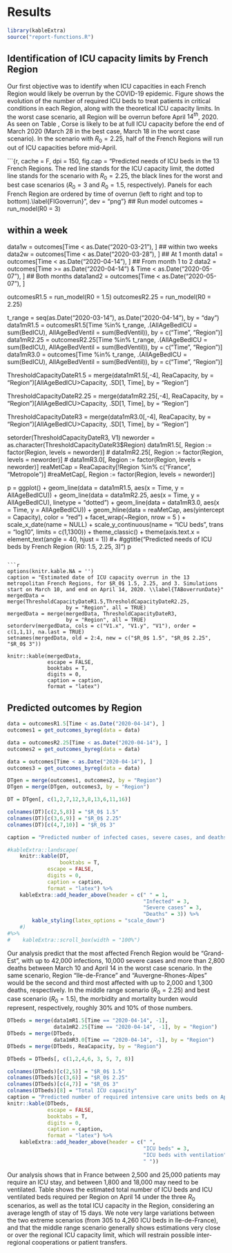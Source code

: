
# Results

```r
library(kableExtra)
source("report-functions.R")
```

## Identification of ICU capacity limits by French Region

Our first objective was to identify when ICU capacities in each French Region would likely be overrun by the COVID-19 epidemic. Figure \ref{FIGoverrun} shows the evolution of the number of required ICU beds to treat patients in critical conditions in each Region, along with the theoretical ICU capacity limits. In the worst case scenario, all Region will be overrun before April $14^{th}$, 2020. As seen on Table \ref{TABoverrunDate}, Corse is likely to be at full ICU capacity before the end of March 2020 (March 28 in the best case, March 18 in the worst case scenario). In the scenario with $R_0 = 2.25$, half of the French Regions will run out of ICU capacities before mid-April. 


```{r, cache = F, dpi = 150, fig.cap = "Predicted needs of ICU beds in the 13 French Regions. The red line stands for the ICU capacity limit, the dotted line stands for the scenario with $R_0 = 2.25$, the black lines for the worst and best case scenarios ($R_0 = 3$ and $R_0 = 1.5$, respectively). Panels for each French Region are ordered by time of overrun (left to right and top to bottom).\\label{FIGoverrun}", dev = "png"}
## Run model
outcomes = run_model(R0 = 3)

## within a week
data1w = outcomes[Time < as.Date("2020-03-21"), ]
## within two weeks
data2w = outcomes[Time < as.Date("2020-03-28"), ]
## At 1 month
data1 = outcomes[Time < as.Date("2020-04-14"), ]
## From month 1 to 2
data2 = outcomes[Time >= as.Date("2020-04-14") & Time < as.Date("2020-05-07"), ]
## Both months
data1and2 = outcomes[Time < as.Date("2020-05-07"), ]

outcomesR1.5 = run_model(R0 = 1.5)
outcomesR2.25 = run_model(R0 = 2.25)

t_range = seq(as.Date("2020-03-14"), as.Date("2020-04-14"), by = "day")
data1mR1.5 = outcomesR1.5[Time %in% t_range, 
                          .(AllAgeBedICU = sum(BedICU), AllAgeBedVentil = sum(BedVentil)), by = c("Time", "Region")]
data1mR2.25 = outcomesR2.25[Time %in% t_range,
                            .(AllAgeBedICU = sum(BedICU), AllAgeBedVentil = sum(BedVentil)), by = c("Time", "Region")]
data1mR3.0 = outcomes[Time %in% t_range, 
                      .(AllAgeBedICU = sum(BedICU), AllAgeBedVentil = sum(BedVentil)), by = c("Time", "Region")]

ThresholdCapacityDateR1.5 = merge(data1mR1.5[,-4], ReaCapacity, by = "Region")[AllAgeBedICU>Capacity, .SD[1, Time], by = "Region"]

ThresholdCapacityDateR2.25 = merge(data1mR2.25[,-4], ReaCapacity, by = "Region")[AllAgeBedICU>Capacity, .SD[1, Time], by = "Region"]

ThresholdCapacityDateR3 = merge(data1mR3.0[,-4], ReaCapacity, by = "Region")[AllAgeBedICU>Capacity, .SD[1, Time], by = "Region"]

setorder(ThresholdCapacityDateR3, V1)
neworder = as.character(ThresholdCapacityDateR3$Region)
data1mR1.5[, Region := factor(Region, levels = neworder)]
# data1mR2.25[, Region := factor(Region, levels = neworder)]
# data1mR3.0[, Region := factor(Region, levels = neworder)]
reaMetCap = ReaCapacity[!Region %in% c("France", "Metropole")]
#reaMetCap[, Region := factor(Region, levels = neworder)]

p = ggplot() +
    geom_line(data = data1mR1.5, aes(x = Time, y = AllAgeBedICU)) +
    geom_line(data = data1mR2.25, aes(x = Time, y = AllAgeBedICU), linetype = "dotted") +
    geom_line(data = data1mR3.0, aes(x = Time, y = AllAgeBedICU)) +
    geom_hline(data = reaMetCap, aes(yintercept = Capacity), color = "red") +
    facet_wrap(~Region, nrow = 5 ) + 
    scale_x_date(name = NULL) +
    scale_y_continuous(name = "ICU beds", trans = "log10", limits = c(1,1300)) +
    theme_classic() + 
    theme(axis.text.x = element_text(angle = 40, hjust = 1)) #+
    #ggtitle("Predicted needs of ICU beds by French Region (R0: 1.5, 2.25, 3)")
p

```

```r
options(knitr.kable.NA = '')
caption = "Estimated date of ICU capacity overrun in the 13 metropolitan French Regions, for $R_0$ 1.5, 2.25, and 3. Simulations start on March 10, and end on April 14, 2020. \\label{TABoverrunDate}"
mergedData = merge(ThresholdCapacityDateR1.5,ThresholdCapacityDateR2.25, 
                   by = "Region", all = TRUE)
mergedData = merge(mergedData, ThresholdCapacityDateR3,
                   by = "Region", all = TRUE)
setorderv(mergedData, cols = c("V1.x", "V1.y", "V1"), order = c(1,1,1), na.last = TRUE)
setnames(mergedData, old = 2:4, new = c("$R_0$ 1.5", "$R_0$ 2.25", "$R_0$ 3"))

knitr::kable(mergedData,
             escape = FALSE,
             booktabs = T,
             digits = 0,
             caption = caption,
             format = "latex")

```




## Predicted outcomes by Region

```r
data = outcomesR1.5[Time < as.Date("2020-04-14"), ]
outcomes1 = get_outcomes_byreg(data = data)

data = outcomesR2.25[Time < as.Date("2020-04-14"), ]
outcomes2 = get_outcomes_byreg(data = data)

data = outcomes[Time < as.Date("2020-04-14"), ]
outcomes3 = get_outcomes_byreg(data = data)

```

```r
DTgen = merge(outcomes1, outcomes2, by = "Region")
DTgen = merge(DTgen, outcomes3, by = "Region")

DT = DTgen[, c(1,2,7,12,3,8,13,6,11,16)]

colnames(DT)[c(2,5,8)] = "$R_0$ 1.5"
colnames(DT)[c(3,6,9)] = "$R_0$ 2.25"
colnames(DT)[c(4,7,10)] = "$R_0$ 3"

caption = "Predicted number of infected cases, severe cases, and deaths, from March 10 to April 14, 2020, by Region, for $R_0$ values of 1.5, 2.25, and 3.\\label{TABcases}"

#kableExtra::landscape(
    knitr::kable(DT,
                 booktabs = T,
             escape = FALSE,
             digits = 0,
             caption = caption,
             format = "latex") %>%
    kableExtra::add_header_above(header = c(" " = 1,
                                            "Infected" = 3,
                                            "Severe cases" = 3,
                                            "Deaths" = 3)) %>%
        kable_styling(latex_options = "scale_down")
    #)
#%>%
#    kableExtra::scroll_box(width = "100%")

```

Our analysis predict that the most affected French Region would be "Grand-Est", with up to 42,000 infections, 10,000 severe cases and more than 2,800 deaths between March 10 and April 14 in the worst case scenario. In the same scenario, Region "Ile-de-France" and "Auvergne-Rhones-Alpes" would be the second and third most affected with up to 2,000 and  1,300 deaths, respectively. In the middle range scenario ($R_0 = 2.25$) and best case scenario ($R_0 = 1.5$), the morbidity and mortality burden would represent, respectively, roughly 30% and 10% of those numbers.


```r

DTbeds = merge(data1mR1.5[Time == "2020-04-14", -1], 
               data1mR2.25[Time == "2020-04-14", -1], by = "Region")
DTbeds = merge(DTbeds, 
               data1mR3.0[Time == "2020-04-14", -1], by = "Region")
DTbeds = merge(DTbeds, ReaCapacity, by = "Region")

DTbeds = DTbeds[, c(1,2,4,6, 3, 5, 7, 8)]

colnames(DTbeds)[c(2,5)] = "$R_0$ 1.5"
colnames(DTbeds)[c(3,6)] = "$R_0$ 2.25"
colnames(DTbeds)[c(4,7)] = "$R_0$ 3"
colnames(DTbeds)[8] = "Total ICU capacity"
caption = "Predicted number of required intensive care units beds on April 14 2020, by Region, for $R_0$ values of 1.5, 2.25, and 3. \\label{TABbedsICU}"
knitr::kable(DTbeds,
             escape = FALSE,
             booktabs = T,
             digits = 0,
             caption = caption,
             format = "latex") %>%
    kableExtra::add_header_above(header = c(" ",
                                            "ICU beds" = 3,
                                            "ICU beds with ventilation" = 3,
                                            " ")) 
```
Our analysis shows that in France between 2,500 and 25,000 patients may require an ICU stay, and between 1,800 and 18,000 may need to be ventilated. Table \ref{TABbedsICU} shows the estimated total number of ICU beds and ICU ventilated beds required per Region on April 14 under the three $R_0$ scenarios, as well as the total ICU capacity in the Region, considering an average length of stay of 15 days.
We note very large variations between the two extreme scenarios (from 305 to 4,260 ICU beds in Ile-de-France), and that the middle range scenario generally shows estimations very close or over the regional ICU capacity limit, which will restrain possible inter-regional cooperations or patient transfers.